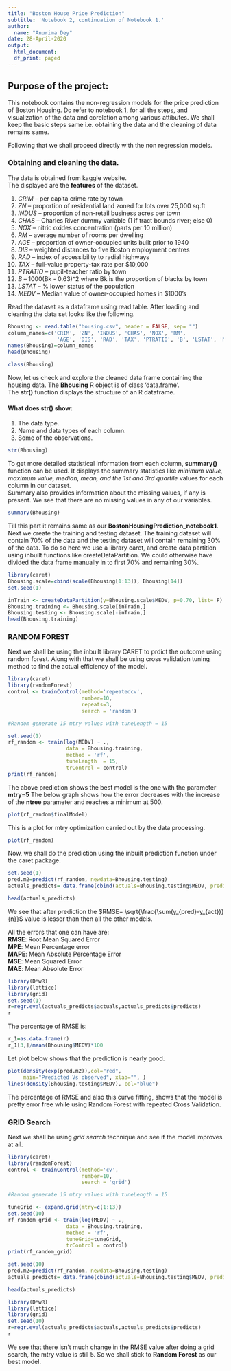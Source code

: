 ```yaml
---
title: "Boston House Price Prediction"
subtitle: 'Notebook 2, continuation of Notebook 1.'
author: 
  name: "Anurima Dey"
date: 28-April-2020
output: 
  html_document:
  df_print: paged
---
```


## Purpose of the project: 

This notebook contains the non-regression models for the price prediction of Boston Housing.
Do refer to notebook 1, for all the steps, and visualization of the data and corelation among various attibutes. We shall keep the basic steps same i.e. obtaining the data and the cleaning of data remains same. 

Following that we shall proceed directly with the non regression models.

### Obtaining and cleaning the data. 


The data is obtained from kaggle website. <br> The displayed are the __features__ of the dataset.  


1. *CRIM*     – per capita crime rate by town <br>
2. *ZN*       – proportion of residential land zoned for lots over 25,000 sq.ft <br>
3. *INDUS*    – proportion of non-retail business acres per town <br>
4. *CHAS*     – Charles River dummy variable (1 if tract bounds river; else 0) <br>
5. *NOX*      – nitric oxides concentration (parts per 10 million) <br>
6. *RM*       – average number of rooms per dwelling <br>
7. *AGE*      – proportion of owner-occupied units built prior to 1940 <br>
8. *DIS*      – weighted distances to five Boston employment centres<br>
9. *RAD*      – index of accessibility to radial highways <br>
10. *TAX*      – full-value property-tax rate per $10,000 <br>
11. *PTRATIO*  – pupil-teacher ratio by town <br>
12. *B*        – 1000(Bk - 0.63)^2 where Bk is the proportion of blacks by town <br>
13. *LSTAT*    – % lower status of the population <br>
14. *MEDV*     – Median value of owner-occupied homes in $1000’s

Read the dataset as a dataframe using read.table. After loading and cleaning the data set looks like the following.

```r
Bhousing <- read.table("housing.csv", header = FALSE, sep= "")
column_names=c('CRIM', 'ZN', 'INDUS', 'CHAS', 'NOX', 'RM', 
                'AGE', 'DIS', 'RAD', 'TAX', 'PTRATIO', 'B', 'LSTAT', 'MEDV')
names(Bhousing)=column_names
head(Bhousing)

```


```r
class(Bhousing)
```
Now, let us check and explore the cleaned data frame containing the housing data. The __Bhousing__ R object is of class ‘data.frame’. <br> The __str()__ function displays the structure of an R dataframe.

#### What does __str()__ show:
1. The data type.
2. Name and data types of each column.
3. Some of the observations.

```r
str(Bhousing)
```

To get more detailed statistical information from each column, __summary()__ function can be used. It displays the summary statistics like *minimum value, maximum value, median, mean, and the 1st and 3rd quartile* values for each column in our dataset.<br> Summary also provides information about the missing values, if any is present. We see that there are no missing values in any of our variables.

```r
summary(Bhousing)
```

Till this part it remains same as our __BostonHousingPrediction_notebook1__. Next we create the training and testing dataset. The training dataset will contain 70% of the data and the testing dataset will contain remaining 30% of the data. To do so here we use a library caret, and create data partition using inbuilt functions like createDataPartition. We could otherwise have divided the data frame manually in to first 70% and remaining 30%.   

```r
library(caret)
Bhousing.scale=cbind(scale(Bhousing[1:13]), Bhousing[14])
set.seed(1)

inTrain <- createDataPartition(y=Bhousing.scale$MEDV, p=0.70, list= F)
Bhousing.training <- Bhousing.scale[inTrain,]
Bhousing.testing <- Bhousing.scale[-inTrain,]
head(Bhousing.training)

```

### RANDOM FOREST 

Next we shall be using the inbuilt library CARET to prdict the outcome using random forest. Along with that we shall be using cross validation tuning method to find the actual efficiency of the model.

```r
library(caret)
library(randomForest)
control <- trainControl(method='repeatedcv', 
                        number=10, 
                        repeats=3,
                        search = 'random')

#Random generate 15 mtry values with tuneLength = 15

set.seed(1)
rf_random <- train(log(MEDV) ~ .,
                   data = Bhousing.training,
                   method = 'rf',
                   tuneLength  = 15, 
                   trControl = control)
print(rf_random)

```

The above prediction shows the best model is the one with the parameter __mtry=5__
The below graph shows how the error decreases with the increase of the __ntree__ parameter and reaches a minimum at 500. 

```r
plot(rf_random$finalModel)
```

This is a plot for mtry optimization carried out by the data processing.

```r
plot(rf_random)
```

Now, we shall do the prediction using the inbuilt prediction function under the caret package.

```r
set.seed(1)
pred.m2=predict(rf_random, newdata=Bhousing.testing)
actuals_predicts= data.frame(cbind(actuals=Bhousing.testing$MEDV, predicts=exp(pred.m2)))

head(actuals_predicts)

```

We see that after prediction the $RMSE= \sqrt{\frac{\sum(y_{pred}-y_{act})}{n}}$ value is lesser than then all the other models. 

All the errors that one can have are: </br>
__RMSE__:  Root Mean Squared Error </br>
__MPE__:   Mean Percentage error </br>
__MAPE__:  Mean Absolute Percentage Error </br>
__MSE__:   Mean Squared Error </br>
__MAE__:   Mean Absolute Error </br>

```r
library(DMwR)
library(lattice)
library(grid)
set.seed(1)
r=regr.eval(actuals_predicts$actuals,actuals_predicts$predicts)
r
```

The percentage of RMSE is: 

```r
r_1=as.data.frame(r)
r_1[3,]/mean(Bhousing$MEDV)*100 
```

Let plot below shows that the prediction is nearly good. 

```r
plot(density(exp(pred.m2)),col="red", 
     main="Predicted Vs observed", xlab="", )
lines(density(Bhousing.testing$MEDV), col="blue") 
```

The percentage of RMSE and also this curve fitting, shows that the model is pretty error free while using Random Forest with repeated Cross Validation. 

### GRID Search

Next we shall be using *grid search* technique and see if the model improves at all. 

```r
library(caret)
library(randomForest)
control <- trainControl(method='cv', 
                        number=10, 
                        search = 'grid')

#Random generate 15 mtry values with tuneLength = 15

tuneGrid <- expand.grid(mtry=c(1:13))
set.seed(10)
rf_random_grid <- train(log(MEDV) ~ .,
                   data = Bhousing.training,
                   method = 'rf',
                   tuneGrid=tuneGrid, 
                   trControl = control)
print(rf_random_grid)

```



```r
set.seed(10)
pred.m2=predict(rf_random, newdata=Bhousing.testing)
actuals_predicts= data.frame(cbind(actuals=Bhousing.testing$MEDV, predicts=exp(pred.m2)))

head(actuals_predicts)

```

```r
library(DMwR)
library(lattice)
library(grid)
set.seed(10)
r=regr.eval(actuals_predicts$actuals,actuals_predicts$predicts)
r
```

We see that there isn't much change in the RMSE value after doing a grid search, the mtry value is still 5. So we shall stick to __Random Forest__ as our best model.

